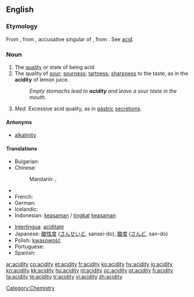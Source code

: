 ==English==

===Etymology===
From {{etyl|fr|en}} {{term|acidité|lang=fr}}, from {{etyl|la|en}} {{term|aciditātem|lang=la}}, accusative singular of {{term|aciditas|aciditās|sourness, acidity|lang=la}}, from {{term|acidus||sour, acid|lang=la}}. See [[acid]].

===Noun===
{{en-noun|acidities}}

# The [[quality]] or state of being acid
# The quality of [[sour]]; [[sourness]]; [[tartness]]; [[sharpness]] to the taste, as in the '''acidity''' of lemon juice.
#: ''Empty stomachs lead to '''acidity''' and leave a sour taste in the mouth.''
# ''Med.'' Excessive acid quality, as in [[gastric]] [[secretions]].

====Antonyms====
* [[alkalinity]]

====Translations====
{{trans-top|The quality or state of being acid}}
* Bulgarian: {{t|bg|киселинност}}
* Chinese:
*: Mandarin: {{t|zh|酸性|tr=suānxìng|sc=Hani}}, {{t|zh|酸度|tr=suāndù|sc=Hani}}
* {{trreq|Finnish}}
* French: {{t+|fr|acidité|f}}
* German: {{t+|de|Acidität}}
* Icelandic: {{t-|is|sýrustig|n}}
* Indonesian: [[asam|keasaman]] / [[tingkat]] [[asam|keasaman]]
{{trans-mid}}
* [[Interlingua]]: [[aciditate]]
* Japanese: [[酸性度]] ([[さんせいど]], sansei-do),  [[酸度]] ([[さんど]], san-do)
* Polish: [[kwasowość]] {{f}}
* Portuguese: {{t+|pt|acidez|f}}
* Spanish: {{t-|es|acidez|f}}
{{trans-bottom}}

{{anagrams:en/acdiity}}
[[Category:Chemistry]]

[[ar:acidity]]
[[co:acidity]]
[[et:acidity]]
[[fr:acidity]]
[[ko:acidity]]
[[hy:acidity]]
[[io:acidity]]
[[kn:acidity]]
[[kk:acidity]]
[[hu:acidity]]
[[nl:acidity]]
[[oc:acidity]]
[[pt:acidity]]
[[fi:acidity]]
[[ta:acidity]]
[[te:acidity]]
[[tr:acidity]]
[[vi:acidity]]
[[zh:acidity]]